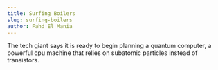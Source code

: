 ```yaml
---
title: Surfing Boilers
slug: surfing-boilers
author: Fahd El Mania
---
```


The tech giant says it is ready to begin planning a quantum computer, a powerful cpu machine that relies on subatomic particles instead of transistors.

